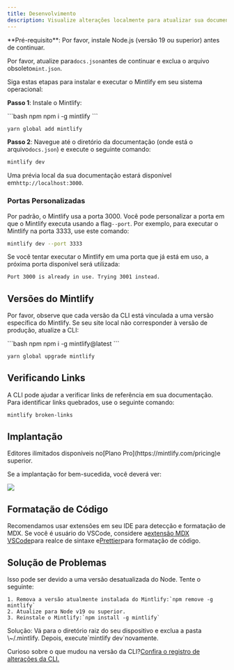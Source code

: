 ```yaml
---
title: Desenvolvimento
description: Visualize alterações localmente para atualizar sua documentação
---
```


<Info>
  **Pré-requisito**: Por favor, instale Node.js (versão 19 ou superior) antes de continuar.<br />

  Por favor, atualize para`docs.json`antes de continuar e exclua o arquivo obsoleto`mint.json`.
</Info>

Siga estas etapas para instalar e executar o Mintlify em seu sistema operacional:

**Passo 1**: Instale o Mintlify:

<CodeGroup>
  ```bash npm
  npm i -g mintlify
  ```

  ```bash yarn
  yarn global add mintlify
  ```
</CodeGroup>

**Passo 2**: Navegue até o diretório da documentação (onde está o arquivo`docs.json`) e execute o seguinte comando:

```bash
mintlify dev
```

Uma prévia local da sua documentação estará disponível em`http://localhost:3000`.

### Portas Personalizadas

Por padrão, o Mintlify usa a porta 3000. Você pode personalizar a porta em que o Mintlify executa usando a flag`--port`. Por exemplo, para executar o Mintlify na porta 3333, use este comando:

```bash
mintlify dev --port 3333
```

Se você tentar executar o Mintlify em uma porta que já está em uso, a próxima porta disponível será utilizada:

```md
Port 3000 is already in use. Trying 3001 instead.
```

## Versões do Mintlify

Por favor, observe que cada versão da CLI está vinculada a uma versão específica do Mintlify. Se seu site local não corresponder à versão de produção, atualize a CLI:

<CodeGroup>
  ```bash npm
  npm i -g mintlify@latest
  ```

  ```bash yarn
  yarn global upgrade mintlify
  ```
</CodeGroup>

## Verificando Links

A CLI pode ajudar a verificar links de referência em sua documentação. Para identificar links quebrados, use o seguinte comando:

```bash
mintlify broken-links
```

## Implantação

<Tip>
  Editores ilimitados disponíveis no[Plano Pro](https://mintlify.com/pricing)e superior.
</Tip>

Se a implantação for bem-sucedida, você deverá ver:

<Frame>
  <img src="/images/checks-passed.png" style={{ borderRadius: '0.5rem' }} />
</Frame>

## Formatação de Código

Recomendamos usar extensões em seu IDE para detecção e formatação de MDX. Se você é usuário do VSCode, considere a[extensão MDX VSCode](https://marketplace.visualstudio.com/items?itemName=unifiedjs.vscode-mdx)para realce de sintaxe e[Prettier](https://marketplace.visualstudio.com/items?itemName=esbenp.prettier-vscode)para formatação de código.

## Solução de Problemas

<AccordionGroup>
  <Accordion title="Error: Could not load the &#x22;sharp&#x22; module using the darwin-arm64 runtime">
    Isso pode ser devido a uma versão desatualizada do Node. Tente o seguinte:

    1. Remova a versão atualmente instalada do Mintlify:`npm remove -g mintlify`
    2. Atualize para Node v19 ou superior.
    3. Reinstale o Mintlify:`npm install -g mintlify`
  </Accordion>

  <Accordion title="Issue: Encountering an unknown error">
    Solução: Vá para o diretório raiz do seu dispositivo e exclua a pasta \~/.mintlify. Depois, execute`mintlify dev`novamente.
  </Accordion>
</AccordionGroup>

Curioso sobre o que mudou na versão da CLI?[Confira o registro de alterações da CLI.](https://www.npmjs.com/package/mintlify?activeTab=versions)
